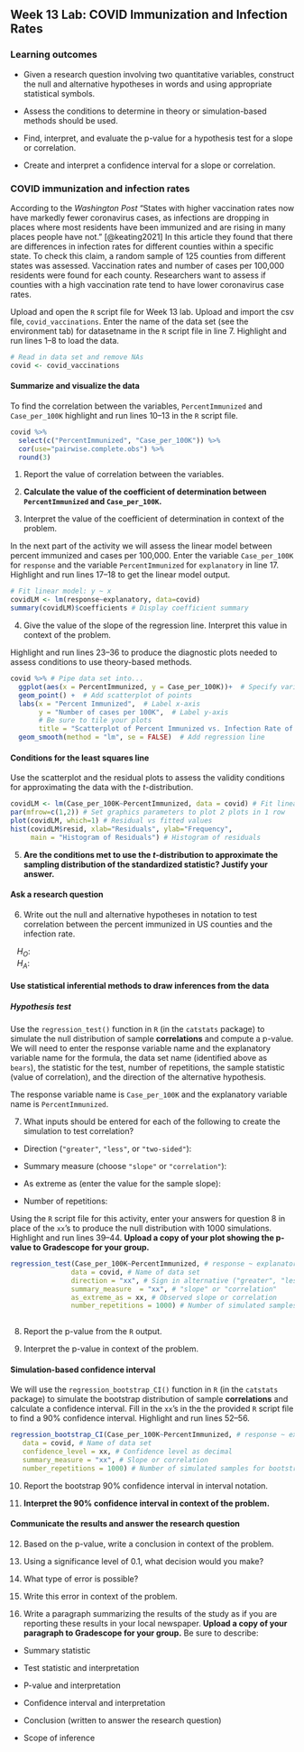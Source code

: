 ## Week 13 Lab: COVID Immunization and Infection Rates

\setstretch{1}

### Learning outcomes

* Given a research question involving two quantitative variables, construct the null and alternative hypotheses
  in words and using appropriate statistical symbols.
  
* Assess the conditions to determine in theory or simulation-based methods should be used.

* Find, interpret, and evaluate the p-value for a hypothesis test for a slope or correlation.

* Create and interpret a confidence interval for a slope or correlation.


### COVID immunization and infection rates

According to the *Washington Post* "States with higher vaccination rates now have markedly fewer coronavirus cases, as infections are dropping in places where most residents have been immunized and are rising in many places people have not." [@keating2021] In this article they found that there are differences in infection rates for different counties within a specific state.  To check this claim, a random sample of 125 counties from different states was assessed.  Vaccination rates and number of cases per 100,000 residents were found for each county.  Researchers want to assess if counties with a high vaccination rate tend to have lower coronavirus case rates.


Upload and open the `R` script file for Week 13 lab. Upload and import the csv file, `covid_vaccinations`. Enter the name of the data set (see the environment tab) for datasetname in the `R` script file in line 7. Highlight and run lines 1--8 to load the data.

```r
# Read in data set and remove NAs
covid <- covid_vaccinations
```

#### Summarize and visualize the data {-} 

To find the correlation between the variables, `PercentImmunized` and `Case_per_100K` highlight and run lines 10--13 in the `R` script file.

```r
covid %>% 
  select(c("PercentImmunized", "Case_per_100K")) %>%
  cor(use="pairwise.complete.obs") %>%
  round(3)
```

1.  Report the value of correlation between the variables. 
\vspace{0.2in}

2. **Calculate the value of the coefficient of determination between `PercentImmunized` and `Case_per_100K`.** 
\vspace{0.4in}

3. Interpret the value of the coefficient of determination in context of the problem.
\vspace{0.6in}

In the next part of the activity we will assess the linear model between percent immunized and cases per 100,000.  Enter the variable `Case_per_100K` for `response` and the variable `PercentImmunized` for `explanatory` in line 17.  Highlight and run lines 17--18 to get the linear model output. 

```r
# Fit linear model: y ~ x
covidLM <- lm(response~explanatory, data=covid)
summary(covidLM)$coefficients # Display coefficient summary
```

4. Give the value of the slope of the regression line.  Interpret this value in context of the problem.
\vspace{0.6in}

Highlight and run lines 23--36 to produce the diagnostic plots needed to assess conditions to use theory-based methods.

```r
covid %>% # Pipe data set into...
  ggplot(aes(x = PercentImmunized, y = Case_per_100K))+  # Specify variables
  geom_point() +  # Add scatterplot of points
  labs(x = "Percent Immunized",  # Label x-axis
       y = "Number of cases per 100K",  # Label y-axis
       # Be sure to tile your plots
       title = "Scatterplot of Percent Immunized vs. Infection Rate of COVID in US Counties") + 
  geom_smooth(method = "lm", se = FALSE)  # Add regression line
```



#### Conditions for the least squares line {-}

Use the scatterplot and the residual plots to assess the validity conditions for approximating the data with the $t$-distribution.

```r
covidLM <- lm(Case_per_100K~PercentImmunized, data = covid) # Fit linear regression model
par(mfrow=c(1,2)) # Set graphics parameters to plot 2 plots in 1 row
plot(covidLM, which=1) # Residual vs fitted values
hist(covidLM$resid, xlab="Residuals", ylab="Frequency",
     main = "Histogram of Residuals") # Histogram of residuals
```

5. **Are the conditions met to use the $t$-distribution to approximate the sampling distribution of the standardized statistic? Justify your answer.**

\vspace{1.5in}

#### Ask a research question {-}

6. Write out the null and alternative hypotheses in notation to test correlation between the percent immunized in US counties and the infection rate.

|    $H_O:$

|    $H_A:$

#### Use statistical inferential methods to draw inferences from the data {-}

##### Hypothesis test {-}

Use the `regression_test()` function in `R` (in the `catstats` package) to simulate the null distribution of sample **correlations** and compute a p-value.  We will need to enter the response variable name and the explanatory variable name for the formula, the data set name (identified above as `bears`), the statistic for the test, number of repetitions, the sample statistic (value of correlation), and the direction of the alternative hypothesis.

The response variable name is `Case_per_100K` and the explanatory variable name is `PercentImmunized`.

7. What inputs should be entered for each of the following to create the simulation to test correlation?

\vspace{.5 mm}

* Direction (`"greater"`, `"less"`, or `"two-sided"`):

\vspace{.2in}

* Summary measure (choose `"slope"` or `"correlation"`):

\vspace{.2in}
* As extreme as (enter the value for the sample slope):

\vspace{0.2in}

* Number of repetitions:
    
\vspace{.2in}

Using the `R` script file for this activity, enter your answers for question 8 in place of the `xx`'s to produce the null distribution with 1000 simulations.  Highlight and run lines 39--44.  **Upload a copy of your plot showing the p-value to Gradescope for your group.**

```r
regression_test(Case_per_100K~PercentImmunized, # response ~ explanatory
               data = covid, # Name of data set
               direction = "xx", # Sign in alternative ("greater", "less", "two-sided")
               summary_measure  = "xx", # "slope" or "correlation"
               as_extreme_as = xx, # Observed slope or correlation
               number_repetitions = 1000) # Number of simulated samples for null distribution
       
```

8.  Report the p-value from the `R` output. 
\vspace{0.3in}

9. Interpret the p-value in context of the problem.
\vspace{0.8in}

#### Simulation-based confidence interval {-}

We will use the `regression_bootstrap_CI()` function in `R` (in the `catstats` package) to simulate the bootstrap distribution of sample **correlations** and calculate a confidence interval. Fill in the `xx`'s in the the provided `R` script file to find a 90\% confidence interval. Highlight and run lines 52--56. 

```r
regression_bootstrap_CI(Case_per_100K~PercentImmunized, # response ~ explanatory
   data = covid, # Name of data set
   confidence_level = xx, # Confidence level as decimal
   summary_measure = "xx", # Slope or correlation
   number_repetitions = 1000) # Number of simulated samples for bootstrap distribution
```
10.  Report the bootstrap 90\% confidence interval in interval notation.  
\vspace{0.5in}

11. **Interpret the 90\% confidence interval in context of the problem.**
\vspace{0.8in}
   
#### Communicate the results and answer the research question {-}

12. Based on the p-value, write a conclusion in context of the problem.

\vspace{.8in}

13. Using a significance level of 0.1, what decision would you make?
\vspace{0.2in}

14. What type of error is possible?
\vspace{0.3in}

15. Write this error in context of the problem.
\vspace{0.8in}

16. Write a paragraph summarizing the results of the study as if you are reporting these results in your local newspaper.  **Upload a copy of your paragraph to Gradescope for your group.**  Be sure to describe:

* Summary statistic

* Test statistic and interpretation

* P-value and interpretation

* Confidence interval and interpretation

* Conclusion (written to answer the research question)

* Scope of inference

\vspace{3in}

\newpage